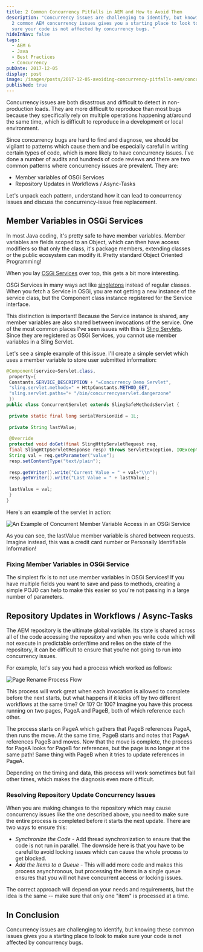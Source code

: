 ```yaml
---
title: 2 Common Concurrency Pitfalls in AEM and How to Avoid Them
description: "Concurrency issues are challenging to identify, but knowing these
  2 common AEM concurrency issues gives you a starting place to look to make
  sure your code is not affected by concurrency bugs. "
hideInNav: false
tags:
  - AEM 6
  - Java
  - Best Practices
  - Concurrency
pubDate: 2017-12-05
display: post
image: /images/posts/2017-12-05-avoiding-concurrency-pitfalls-aem/concurrency.jpg
published: true
---
```


Concurrency issues are both disastrous and difficult to detect in non-production loads. They are more difficult to reproduce than most bugs because they specifically rely on multiple operations happening at/around the same time, which is difficult to reproduce in a development or local environment.

Since concurrency bugs are hard to find and diagnose, we should be vigilant to patterns which cause them and be especially careful in writing certain types of code, which is more likely to have concurrency issues. I've done a number of audits and hundreds of code reviews and there are two common patterns where concurrency issues are prevalent. They are:

* Member variables of OSGi Services
* Repository Updates in Workflows / Async-Tasks

Let's unpack each pattern, understand how it can lead to concurrency issues and discuss the concurrency-issue free replacement.

## Member Variables in OSGi Services

In most Java coding, it's pretty safe to have member variables. Member variables are fields scoped to an Object, which can then have access modifiers so that only the class, it's package members, extending classes or the public ecosystem can modify it. Pretty standard Object Oriented Programming!

When you lay [OSGi Services](https://www.osgi.org/developer/architecture/) over top, this gets a bit more interesting. 

OSGi Services in many ways act like [singletons](https://en.wikipedia.org/wiki/Singleton%5Fpattern) instead of regular classes. When you fetch a Service in OSGi, you are not getting a new instance of the service class, but the Component class instance registered for the Service interface.

This distinction is important! Because the Service instance is shared, any member variables are also shared between invocations of the service. One of the most common places I've seen issues with this is [Sling Servlets](https://sling.apache.org/documentation/the-sling-engine/servlets.html). Since they are registered as OSGi Services, you cannot use member variables in a Sling Servlet.

Let's see a simple example of this issue. I'll create a simple servlet which uses a member variable to store user submitted information:

```java
@Component(service=Servlet.class,  
 property={  
 Constants.SERVICE_DESCRIPTION + "=Concurrency Demo Servlet",  
 "sling.servlet.methods=" + HttpConstants.METHOD_GET,  
 "sling.servlet.paths="+ "/bin/concurrencyservlet.dangerzone"  
 })  
public class ConcurrentServlet extends SlingSafeMethodsServlet {  
  
 private static final long serialVersionUid = 1L;  
   
 private String lastValue;  
  
 @Override  
 protected void doGet(final SlingHttpServletRequest req,  
 final SlingHttpServletResponse resp) throws ServletException, IOException {  
 String val = req.getParameter("value");  
 resp.setContentType("text/plain");  
   
 resp.getWriter().write("Current Value = " + val+"\\n");  
 resp.getWriter().write("Last Value = " + lastValue);  
   
 lastValue = val;  
 }  
}
```

Here's an example of the servlet in action:

![An Example of Concurrent Member Variable Access in an OSGi Service](/images/posts/2017-12-05-avoiding-concurrency-pitfalls-aem/DangerZone.gif)

As you can see, the lastValue member variable is shared between requests. Imagine instead, this was a credit card number or Personally Identifiable Information!

### Fixing Member Variables in OSGi Service

The simplest fix is to not use member variables in OSGi Services! If you have multiple fields you want to save and pass to methods, creating a simple POJO can help to make this easier so you're not passing in a large number of parameters.

## Repository Updates in Workflows / Async-Tasks

The AEM repository is the ultimate global variable. Its state is shared across all of the code accessing the repository and when you write code which will not execute in predictable order/time and relies on the state of the repository, it can be difficult to ensure that you're not going to run into concurrency issues.

For example, let's say you had a process which worked as follows:

![Page Rename Process Flow](/images/posts/2017-12-05-avoiding-concurrency-pitfalls-aem/Page-Rename-Process.jpg)

This process will work great when each invocation is allowed to complete before the next starts, but what happens if it kicks off by two different workflows at the same time? Or 10? Or 100? Imagine you have this process running on two pages, PageA and PageB, both of which reference each other.

The process starts on PageA which gathers that PageB references PageA, then runs the move. At the same time, PageB starts and notes that PageA references PageB and moves. Now that the move is complete, the process for PageA looks for PageB for references, but the page is no longer at the same path! Same thing with PageB when it tries to update references in PageA.

Depending on the timing and data, this process will work sometimes but fail other times, which makes the diagnosis even more difficult.

### Resolving Repository Update Concurrency Issues

When you are making changes to the repository which may cause concurrency issues like the one described above, you need to make sure the entire process is completed before it starts the next update. There are two ways to ensure this:

* _Synchronize the Code_ \- Add thread synchronization to ensure that the code is not run in parallel. The downside here is that you have to be careful to avoid locking issues which can cause the whole process to get blocked.
* _Add the Items to a Queue_ \- This will add more code and makes this process asynchronous, but processing the items in a single queue ensures that you will not have concurrent access or locking issues.

The correct approach will depend on your needs and requirements, but the idea is the same -- make sure that only one "item" is processed at a time.

## In Conclusion

Concurrency issues are challenging to identify, but knowing these common issues gives you a starting place to look to make sure your code is not affected by concurrency bugs.   
  
